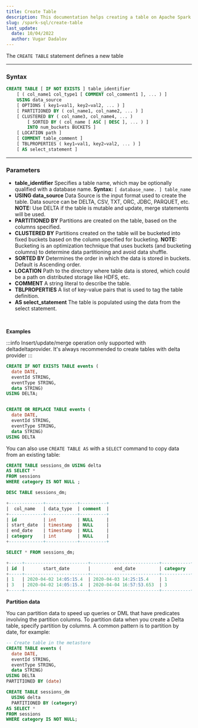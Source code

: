 ```yaml
---
title: Create Table
description: This documentation helps creating a table on Apache Spark SQL
slug: /spark-sql/create-table
last_update:
  date: 10/04/2022
  author: Vugar Dadalov
---
```


The `CREATE TABLE` statement defines a new table
___


### **Syntax**

```sql
CREATE TABLE [ IF NOT EXISTS ] table_identifier
    [ ( col_name1 col_type1 [ COMMENT col_comment1 ], ... ) ]
    USING data_source
    [ OPTIONS ( key1=val1, key2=val2, ... ) ]
    [ PARTITIONED BY ( col_name1, col_name2, ... ) ]
    [ CLUSTERED BY ( col_name3, col_name4, ... ) 
        [ SORTED BY ( col_name [ ASC | DESC ], ... ) ] 
        INTO num_buckets BUCKETS ]
    [ LOCATION path ]
    [ COMMENT table_comment ]
    [ TBLPROPERTIES ( key1=val1, key2=val2, ... ) ]
    [ AS select_statement ]
```
---

### **Parameters**

  * **table_identifier**
  Specifies a table name, which may be optionally qualified with a database name.
  **Syntax:** `[ database_name. ] table_name`
  * **USING data_source**
  Data Source is the input format used to create the table. Data source can be DELTA, CSV, TXT, ORC, JDBC, PARQUET, etc. 
  **NOTE:** Use DELTA if the table is mutable and update, merge statements will be used.
  * **PARTITIONED BY**
  Partitions are created on the table, based on the columns specified.
  * **CLUSTERED BY**
  Partitions created on the table will be bucketed into fixed buckets based on the column specified for bucketing.
  **NOTE:** Bucketing is an optimization technique that uses buckets (and bucketing columns) to determine data partitioning and avoid data shuffle.
  * **SORTED BY**
  Determines the order in which the data is stored in buckets. Default is Ascending order.
  * **LOCATION**
  Path to the directory where table data is stored, which could be a path on distributed storage like HDFS, etc.
  * **COMMENT**
  A string literal to describe the table.
  * **TBLPROPERTIES**
  A list of key-value pairs that is used to tag the table definition.
  * **AS select_statement**
  The table is populated using the data from the select statement.

<br/>

**Examples**

:::info
Insert/update/merge operation only supported with deltadeltaprovider. It's always recommended to create tables with delta provider
:::

```sql
CREATE IF NOT EXISTS TABLE events (
  date DATE,
  eventId STRING,
  eventType STRING,
  data STRING)
USING DELTA;


CREATE OR REPLACE TABLE events (
  date DATE,
  eventId STRING,
  eventType STRING,
  data STRING)
USING DELTA
```

You can also use `CREATE TABLE AS` with a `SELECT` command to copy data from an existing table:


```sql 
CREATE TABLE sessions_dm USING delta
AS SELECT *
FROM sessions
WHERE category IS NOT NULL ;

DESC TABLE sessions_dm;

+-------------+------------+----------+
|  col_name   | data_type  | comment  |
+-------------+------------+----------+
| id          | int        | NULL     |
| start_date  | timestamp  | NULL     |
| end_date    | timestamp  | NULL     |
| category    | int        | NULL     |
+-------------+------------+----------+

SELECT * FROM sessions_dm;

+-----+------------------------+--------------------------+-----------+
| id  |       start_date       |         end_date         | category  |
+-----+------------------------+--------------------------+-----------+
| 1   | 2020-04-02 14:05:15.4  | 2020-04-03 14:25:15.4    | 1         |
| 3   | 2020-04-02 14:05:15.4  | 2020-04-04 16:57:53.653  | 3         |
+-----+------------------------+--------------------------+-----------+
```

**Partition data**

You can partition data to speed up queries or DML that have predicates involving the partition columns. To partition data when you create a Delta table, specify partition by columns. A common pattern is to partition by date, for example:

```sql
-- Create table in the metastore
CREATE TABLE events (
  date DATE,
  eventId STRING,
  eventType STRING,
  data STRING)
USING DELTA
PARTITIONED BY (date)
```

```sql
CREATE TABLE sessions_dm 
  USING delta
  PARTITIONED BY (category)
AS SELECT *
FROM sessions
WHERE category IS NOT NULL;
```